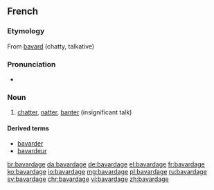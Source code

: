 ==French==

===Etymology===
From [[bavard]] (chatty, talkative)

===Pronunciation===
* {{audio|Fr-bavardage.ogg|Audio|lang=fr}}

===Noun===
{{fr-noun|m}}

# [[chatter]], [[natter]], [[banter]] (insignificant talk)

====Derived terms====
* [[bavarder]]
* [[bavardeur]]

[[br:bavardage]]
[[da:bavardage]]
[[de:bavardage]]
[[el:bavardage]]
[[fr:bavardage]]
[[ko:bavardage]]
[[io:bavardage]]
[[mg:bavardage]]
[[pl:bavardage]]
[[ru:bavardage]]
[[sv:bavardage]]
[[chr:bavardage]]
[[vi:bavardage]]
[[zh:bavardage]]